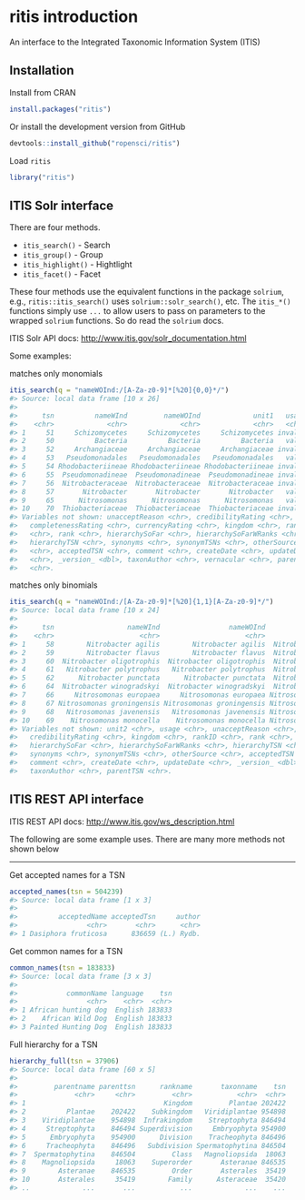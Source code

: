 <!--
%\VignetteEngine{knitr::knitr}
%\VignetteIndexEntry{ritis introduction}
%\VignetteEncoding{UTF-8}
-->



ritis introduction
==================

An interface to the Integrated Taxonomic Information System (ITIS)

## Installation

Install from CRAN


```r
install.packages("ritis")
```

Or install the development version from GitHub


```r
devtools::install_github("ropensci/ritis")
```

Load `ritis`


```r
library("ritis")
```

## ITIS Solr interface

There are four methods.

* `itis_search()` - Search
* `itis_group()` - Group
* `itis_highlight()` - Hightlight
* `itis_facet()` - Facet

These four methods use the equivalent functions in the package `solrium`, e.g.,
`ritis::itis_search()` uses `solrium::solr_search()`, etc. The `itis_*()` functions
simply use `...` to allow users to pass on parameters to the wrapped `solrium`
functions. So do read the `solrium` docs.

ITIS Solr API docs: [http://www.itis.gov/solr_documentation.html](http://www.itis.gov/solr_documentation.html)

Some examples:

matches only monomials


```r
itis_search(q = "nameWOInd:/[A-Za-z0-9]*[%20]{0,0}*/")
#> Source: local data frame [10 x 26]
#> 
#>      tsn          nameWInd         nameWOInd             unit1   usage
#>    <chr>             <chr>             <chr>             <chr>   <chr>
#> 1     51     Schizomycetes     Schizomycetes     Schizomycetes invalid
#> 2     50          Bacteria          Bacteria          Bacteria   valid
#> 3     52     Archangiaceae     Archangiaceae     Archangiaceae invalid
#> 4     53   Pseudomonadales   Pseudomonadales   Pseudomonadales   valid
#> 5     54 Rhodobacteriineae Rhodobacteriineae Rhodobacteriineae invalid
#> 6     55  Pseudomonadineae  Pseudomonadineae  Pseudomonadineae invalid
#> 7     56  Nitrobacteraceae  Nitrobacteraceae  Nitrobacteraceae invalid
#> 8     57       Nitrobacter       Nitrobacter       Nitrobacter   valid
#> 9     65      Nitrosomonas      Nitrosomonas      Nitrosomonas   valid
#> 10    70  Thiobacteriaceae  Thiobacteriaceae  Thiobacteriaceae invalid
#> Variables not shown: unacceptReason <chr>, credibilityRating <chr>,
#>   completenessRating <chr>, currencyRating <chr>, kingdom <chr>, rankID
#>   <chr>, rank <chr>, hierarchySoFar <chr>, hierarchySoFarWRanks <chr>,
#>   hierarchyTSN <chr>, synonyms <chr>, synonymTSNs <chr>, otherSource
#>   <chr>, acceptedTSN <chr>, comment <chr>, createDate <chr>, updateDate
#>   <chr>, _version_ <dbl>, taxonAuthor <chr>, vernacular <chr>, parentTSN
#>   <chr>.
```

matches only binomials


```r
itis_search(q = "nameWOInd:/[A-Za-z0-9]*[%20]{1,1}[A-Za-z0-9]*/")
#> Source: local data frame [10 x 24]
#> 
#>      tsn                  nameWInd                 nameWOInd        unit1
#>    <chr>                     <chr>                     <chr>        <chr>
#> 1     58        Nitrobacter agilis        Nitrobacter agilis  Nitrobacter
#> 2     59        Nitrobacter flavus        Nitrobacter flavus  Nitrobacter
#> 3     60  Nitrobacter oligotrophis  Nitrobacter oligotrophis  Nitrobacter
#> 4     61   Nitrobacter polytrophus   Nitrobacter polytrophus  Nitrobacter
#> 5     62      Nitrobacter punctata      Nitrobacter punctata  Nitrobacter
#> 6     64  Nitrobacter winogradskyi  Nitrobacter winogradskyi  Nitrobacter
#> 7     66     Nitrosomonas europaea     Nitrosomonas europaea Nitrosomonas
#> 8     67 Nitrosomonas groningensis Nitrosomonas groningensis Nitrosomonas
#> 9     68   Nitrosomonas javenensis   Nitrosomonas javenensis Nitrosomonas
#> 10    69    Nitrosomonas monocella    Nitrosomonas monocella Nitrosomonas
#> Variables not shown: unit2 <chr>, usage <chr>, unacceptReason <chr>,
#>   credibilityRating <chr>, kingdom <chr>, rankID <chr>, rank <chr>,
#>   hierarchySoFar <chr>, hierarchySoFarWRanks <chr>, hierarchyTSN <chr>,
#>   synonyms <chr>, synonymTSNs <chr>, otherSource <chr>, acceptedTSN <chr>,
#>   comment <chr>, createDate <chr>, updateDate <chr>, _version_ <dbl>,
#>   taxonAuthor <chr>, parentTSN <chr>.
```

## ITIS REST API interface

ITIS REST API docs: [http://www.itis.gov/ws_description.html](http://www.itis.gov/ws_description.html)

The following are some example uses. There are many more methods not shown below

-------

Get accepted names for a TSN


```r
accepted_names(tsn = 504239)
#> Source: local data frame [1 x 3]
#> 
#>          acceptedName acceptedTsn     author
#>                 <chr>       <chr>      <chr>
#> 1 Dasiphora fruticosa      836659 (L.) Rydb.
```

Get common names for a TSN


```r
common_names(tsn = 183833)
#> Source: local data frame [3 x 3]
#> 
#>            commonName language    tsn
#>                 <chr>    <chr>  <chr>
#> 1 African hunting dog  English 183833
#> 2    African Wild Dog  English 183833
#> 3 Painted Hunting Dog  English 183833
```

Full hierarchy for a TSN


```r
hierarchy_full(tsn = 37906)
#> Source: local data frame [60 x 5]
#> 
#>         parentname parenttsn      rankname       taxonname    tsn
#>              <chr>     <chr>         <chr>           <chr>  <chr>
#> 1                                  Kingdom         Plantae 202422
#> 2          Plantae    202422    Subkingdom   Viridiplantae 954898
#> 3    Viridiplantae    954898  Infrakingdom    Streptophyta 846494
#> 4     Streptophyta    846494 Superdivision     Embryophyta 954900
#> 5      Embryophyta    954900      Division    Tracheophyta 846496
#> 6     Tracheophyta    846496   Subdivision Spermatophytina 846504
#> 7  Spermatophytina    846504         Class   Magnoliopsida  18063
#> 8    Magnoliopsida     18063    Superorder       Asteranae 846535
#> 9        Asteranae    846535         Order       Asterales  35419
#> 10       Asterales     35419        Family      Asteraceae  35420
#> ..             ...       ...           ...             ...    ...
```
